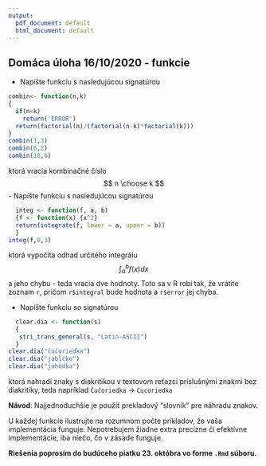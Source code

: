 ---
output:
  pdf_document: default
  html_document: default
---
## Domáca úloha 16/10/2020 - funkcie

- Napíšte funkciu s nasledujúcou signatúrou

```{r}
combin<- function(n,k)
{
  if(n<k)
    return('ERROR')
  return(factorial(n)/(factorial(n-k)*factorial(k)))
}
combin(1,3)
combin(6,2)
combin(10,6)
```

  ktorá vracia kombinačné číslo 
  $$
  n \choose k
  $$
- Napíšte funkciu s nasledujúcou signatúrou

```{r}
  integ <- function(f, a, b)
  {f <- function(x) {x^2}
  return(integrate(f, lower = a, upper = b))  
  }
integ(f,0,3)
```
  ktorá vypočíta odhad určitého integrálu 
  $$
  \int_a^b f(x)dx
  $$
  a jeho chybu - teda vracia dve hodnoty. Toto sa v R robí tak, že vrátite zoznam `r`, pričom `r$integral` bude hodnota a `r$error` jej chyba.  

- Napíšte funkciu so signatúrou 
  
```{r}
  clear.dia <- function(s)
  {
   stri_trans_general(s, "Latin-ASCII")
  }
clear.dia("čučoriedka")
clear.dia("jabĺčko")
clear.dia("jahôdka")
```
  ktorá nahradí znaky s diakritikou v textovom reťazci príslušnými znakmi bez diakritiky, teda napríklad
  `Čučoriedka` -> `Cucoriedka`
  
  __Návod__: Najjednoduchšie je použiť prekladový "slovník" pre náhradu znakov. 

U každej funkcie ilustrujte na rozumnom počte príkladov, že vaša implementácia funguje.  Nepotrebujem žiadne extra precízne či efektívne implementácie, iba niečo, čo v zásade funguje. 



**Riešenia poprosím do budúceho piatku 23. októbra vo forme `.Rmd` súboru.**


